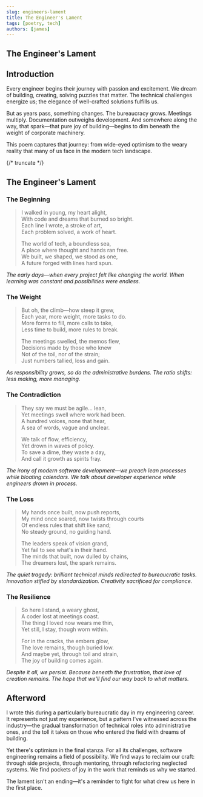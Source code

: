 ```yaml
---
slug: engineers-lament
title: The Engineer's Lament
tags: [poetry, tech]
authors: [james]
---
```

## The Engineer's Lament

## Introduction

Every engineer begins their journey with passion and excitement. We dream of building, creating, solving puzzles that matter. The technical challenges energize us; the elegance of well-crafted solutions fulfills us.

But as years pass, something changes. The bureaucracy grows. Meetings multiply. Documentation outweighs development. And somewhere along the way, that spark—that pure joy of building—begins to dim beneath the weight of corporate machinery.

This poem captures that journey: from wide-eyed optimism to the weary reality that many of us face in the modern tech landscape.

{/* truncate */}
## The Engineer's Lament

### The Beginning
> I walked in young, my heart alight,  
> With code and dreams that burned so bright.  
> Each line I wrote, a stroke of art,  
> Each problem solved, a work of heart.
>
> The world of tech, a boundless sea,  
> A place where thought and hands ran free.  
> We built, we shaped, we stood as one,  
> A future forged with lines hard spun.

*The early days—when every project felt like changing the world. When learning was constant and possibilities were endless.*

### The Weight
> But oh, the climb—how steep it grew,  
> Each year, more weight, more tasks to do.  
> More forms to fill, more calls to take,  
> Less time to build, more rules to break.
>
> The meetings swelled, the memos flew,  
> Decisions made by those who knew  
> Not of the toil, nor of the strain;  
> Just numbers tallied, loss and gain.

*As responsibility grows, so do the administrative burdens. The ratio shifts: less making, more managing.*

### The Contradiction
> They say we must be agile... lean,  
> Yet meetings swell where work had been.  
> A hundred voices, none that hear,  
> A sea of words, vague and unclear.
>
> We talk of flow, efficiency,  
> Yet drown in waves of policy.  
> To save a dime, they waste a day,  
> And call it growth as spirits fray.

*The irony of modern software development—we preach lean processes while bloating calendars. We talk about developer experience while engineers drown in process.*

### The Loss
> My hands once built, now push reports,  
> My mind once soared, now twists through courts  
> Of endless rules that shift like sand;  
> No steady ground, no guiding hand.
>
> The leaders speak of vision grand,  
> Yet fail to see what's in their hand.  
> The minds that built, now dulled by chains,  
> The dreamers lost, the spark remains.

*The quiet tragedy: brilliant technical minds redirected to bureaucratic tasks. Innovation stifled by standardization. Creativity sacrificed for compliance.*

### The Resilience
> So here I stand, a weary ghost,  
> A coder lost at meetings coast.  
> The thing I loved now wears me thin,  
> Yet still, I stay, though worn within.
>
> For in the cracks, the embers glow,  
> The love remains, though buried low.  
> And maybe yet, through toil and strain,  
> The joy of building comes again.

*Despite it all, we persist. Because beneath the frustration, that love of creation remains. The hope that we'll find our way back to what matters.*

## Afterword

I wrote this during a particularly bureaucratic day in my engineering career. It represents not just my experience, but a pattern I've witnessed across the industry—the gradual transformation of technical roles into administrative ones, and the toll it takes on those who entered the field with dreams of building.

Yet there's optimism in the final stanza. For all its challenges, software engineering remains a field of possibility. We find ways to reclaim our craft: through side projects, through mentoring, through refactoring neglected systems. We find pockets of joy in the work that reminds us why we started.

The lament isn't an ending—it's a reminder to fight for what drew us here in the first place.